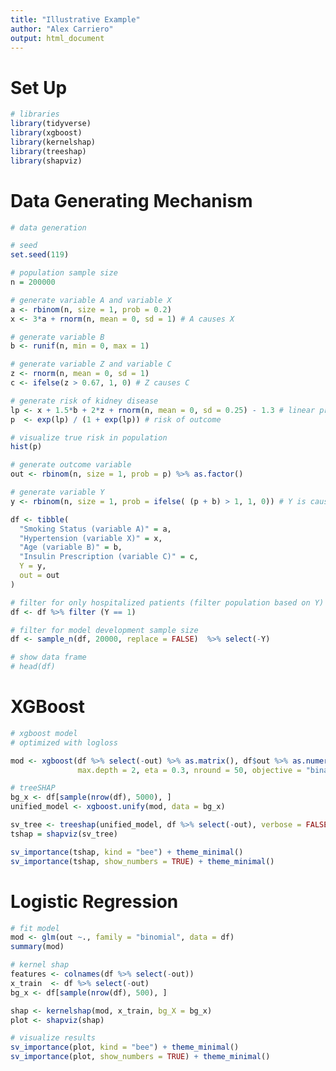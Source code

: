 ```yaml
---
title: "Illustrative Example"
author: "Alex Carriero"
output: html_document
---
```


# Set Up
```r
# libraries
library(tidyverse)
library(xgboost)
library(kernelshap)
library(treeshap)
library(shapviz)
```

# Data Generating Mechanism 
```r
# data generation 

# seed
set.seed(119)

# population sample size
n = 200000

# generate variable A and variable X
a <- rbinom(n, size = 1, prob = 0.2) 
x <- 3*a + rnorm(n, mean = 0, sd = 1) # A causes X

# generate variable B
b <- runif(n, min = 0, max = 1)

# generate variable Z and variable C
z <- rnorm(n, mean = 0, sd = 1)
c <- ifelse(z > 0.67, 1, 0) # Z causes C

# generate risk of kidney disease
lp <- x + 1.5*b + 2*z + rnorm(n, mean = 0, sd = 0.25) - 1.3 # linear predictor
p  <- exp(lp) / (1 + exp(lp)) # risk of outcome

# visualize true risk in population
hist(p)

# generate outcome variable 
out <- rbinom(n, size = 1, prob = p) %>% as.factor()

# generate variable Y 
y <- rbinom(n, size = 1, prob = ifelse( (p + b) > 1, 1, 0)) # Y is caused by outcome and variable B

df <- tibble(
  "Smoking Status (variable A)" = a, 
  "Hypertension (variable X)" = x, 
  "Age (variable B)" = b, 
  "Insulin Prescription (variable C)" = c, 
  Y = y,
  out = out
)

# filter for only hospitalized patients (filter population based on Y)
df <- df %>% filter (Y == 1)

# filter for model development sample size
df <- sample_n(df, 20000, replace = FALSE)  %>% select(-Y)

# show data frame 
# head(df)
```

# XGBoost 

```r
# xgboost model
# optimized with logloss

mod <- xgboost(df %>% select(-out) %>% as.matrix(), df$out %>% as.numeric() -1, 
               max.depth = 2, eta = 0.3, nround = 50, objective = "binary:logistic", verbose = F)
```


```r
# treeSHAP
bg_x <- df[sample(nrow(df), 5000), ]
unified_model <- xgboost.unify(mod, data = bg_x)

sv_tree <- treeshap(unified_model, df %>% select(-out), verbose = FALSE)
tshap = shapviz(sv_tree)

sv_importance(tshap, kind = "bee") + theme_minimal()
sv_importance(tshap, show_numbers = TRUE) + theme_minimal()
```

# Logistic Regression 
```r
# fit model 
mod <- glm(out ~., family = "binomial", data = df)
summary(mod)
```

```r
# kernel shap 
features <- colnames(df %>% select(-out))
x_train  <- df %>% select(-out)
bg_x <- df[sample(nrow(df), 500), ]

shap <- kernelshap(mod, x_train, bg_X = bg_x)
plot <- shapviz(shap)
```

```r
# visualize results
sv_importance(plot, kind = "bee") + theme_minimal()
sv_importance(plot, show_numbers = TRUE) + theme_minimal()
```

